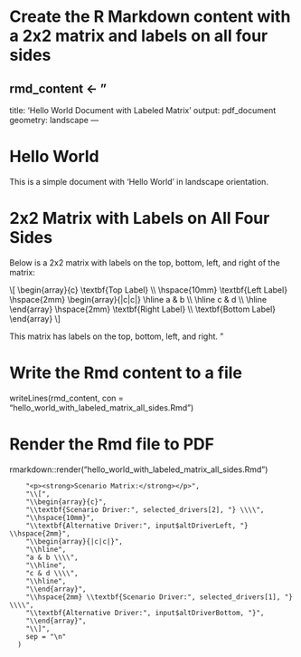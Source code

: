 # Create the R Markdown content with a 2x2 matrix and labels on all four sides
rmd_content <- "
---
title: 'Hello World Document with Labeled Matrix'
output: pdf_document
geometry: landscape
---

# Hello World

This is a simple document with 'Hello World' in landscape orientation.

# 2x2 Matrix with Labels on All Four Sides

Below is a 2x2 matrix with labels on the top, bottom, left, and right of the matrix:

\\[
\\begin{array}{c}
\\textbf{Top Label} \\\\
\\hspace{10mm}
\\textbf{Left Label} \\hspace{2mm}
\\begin{array}{|c|c|}
\\hline
a & b \\\\
\\hline
c & d \\\\
\\hline
\\end{array} 
\\hspace{2mm} \\textbf{Right Label} \\\\
\\textbf{Bottom Label} 
\\end{array}
\\]

This matrix has labels on the top, bottom, left, and right.
"

# Write the Rmd content to a file
writeLines(rmd_content, con = "hello_world_with_labeled_matrix_all_sides.Rmd")

# Render the Rmd file to PDF
rmarkdown::render("hello_world_with_labeled_matrix_all_sides.Rmd")



        "<p><strong>Scenario Matrix:</strong></p>",
        "\\[",
        "\\begin{array}{c}",
        "\\textbf{Scenario Driver:", selected_drivers[2], "} \\\\",
        "\\hspace{10mm}",
        "\\textbf{Alternative Driver:", input$altDriverLeft, "} \\hspace{2mm}",
        "\\begin{array}{|c|c|}",
        "\\hline",
        "a & b \\\\",
        "\\hline",
        "c & d \\\\",
        "\\hline",
        "\\end{array}",
        "\\hspace{2mm} \\textbf{Scenario Driver:", selected_drivers[1], "} \\\\",
        "\\textbf{Alternative Driver:", input$altDriverBottom, "}",
        "\\end{array}",
        "\\]",
        sep = "\n"
      )
